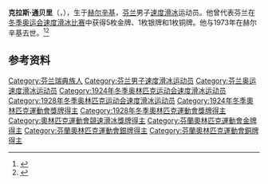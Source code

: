 {{NoteTA|G1=Sports}}
'''克拉斯·通贝里'''（{{lang-sv|Clas Thunberg}}，{{bd|1893年|4月5日|1973年|4月28日}}），生于[[赫尔辛基|赫尔辛基]]，[[芬兰|芬兰]]男子[[速度滑冰|速度滑冰]]运动员。他曾代表芬兰在[[冬季奥运会速度滑冰比赛|冬季奥运会速度滑冰比赛]]中获得5枚金牌、1枚银牌和1枚铜牌。他与1973年在赫尔辛基去世。<ref>{{Cite web|title=Clas THUNBERG|url=https://www.olympic.org/clas-thunberg|accessdate=2021-04-04|work=International Olympic Committee|archive-date=2021-04-24|archive-url=https://web.archive.org/web/20210424202507/https://www.olympic.org/clas-thunberg|dead-url=no}}</ref><ref>{{cite web|url=https://www.olympedia.org/athletes/98260|title=Clas Thunberg|work=Olympedia|accessdate=2021-04-05|archive-date=2021-05-18|archive-url=https://web.archive.org/web/20210518010043/https://www.olympedia.org/athletes/98260|dead-url=no}}</ref>

== 参考资料 ==
{{reflist}}

{{奥林匹克运动会速度滑冰比赛男子500米冠军}}
{{奥林匹克运动会速度滑冰比赛男子1500米冠军}}
{{奥林匹克运动会速度滑冰比赛男子5000米冠军}}

{{Authority control}}
{{DEFAULTSORT:Thunberg, Clas}}
[[Category:芬兰瑞典族人|Category:芬兰瑞典族人]]
[[Category:芬兰男子速度滑冰运动员|Category:芬兰男子速度滑冰运动员]]
[[Category:芬兰奥运速度滑冰运动员|Category:芬兰奥运速度滑冰运动员]]
[[Category:1924年冬季奥林匹克运动会速度滑冰运动员|Category:1924年冬季奥林匹克运动会速度滑冰运动员]]
[[Category:1928年冬季奥林匹克运动会速度滑冰运动员|Category:1928年冬季奥林匹克运动会速度滑冰运动员]]
[[Category:1924年冬季奧林匹克運動會獎牌得主|Category:1924年冬季奧林匹克運動會獎牌得主]]
[[Category:1928年冬季奧林匹克運動會獎牌得主|Category:1928年冬季奧林匹克運動會獎牌得主]]
[[Category:奧林匹克運動會競速滑冰獎牌得主|Category:奧林匹克運動會競速滑冰獎牌得主]]
[[Category:芬蘭奧林匹克運動會金牌得主|Category:芬蘭奧林匹克運動會金牌得主]]
[[Category:芬蘭奧林匹克運動會銀牌得主|Category:芬蘭奧林匹克運動會銀牌得主]]
[[Category:芬蘭奧林匹克運動會銅牌得主|Category:芬蘭奧林匹克運動會銅牌得主]]